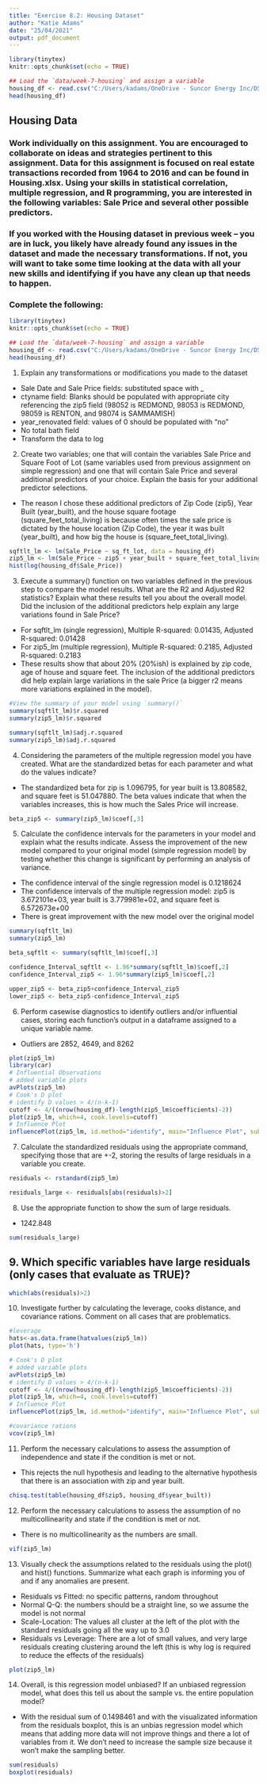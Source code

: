 ---
title: "Exercise 8.2: Housing Dataset"
author: "Katie Adams"
date: "25/04/2021"
output: pdf_document
---

```{r, include=TRUE}
library(tinytex)
knitr::opts_chunk$set(echo = TRUE)

## Load the `data/week-7-housing` and assign a variable
housing_df <- read.csv("C:/Users/kadams/OneDrive - Suncor Energy Inc/DSC Masters Program/GitHub/DSC520/Assignments/dsc520/data/week-7-housing.csv", header=TRUE)
head(housing_df)
```
## Housing Data
### Work individually on this assignment. You are encouraged to collaborate on ideas and strategies pertinent to this assignment. Data for this assignment is focused on real estate transactions recorded from 1964 to 2016 and can be found in Housing.xlsx. Using your skills in statistical correlation, multiple regression, and R programming, you are interested in the following variables: Sale Price and several other possible predictors.
### If you worked with the Housing dataset in previous week – you are in luck, you likely have already found any issues in the dataset and made the necessary transformations. If not, you will want to take some time looking at the data with all your new skills and identifying if you have any clean up that needs to happen.
### Complete the following:
```{r, include=TRUE}
library(tinytex)
knitr::opts_chunk$set(echo = TRUE)

## Load the `data/week-7-housing` and assign a variable
housing_df <- read.csv("C:/Users/kadams/OneDrive - Suncor Energy Inc/DSC Masters Program/GitHub/DSC520/Assignments/dsc520/data/week-7-housing.csv", header=TRUE)
head(housing_df)
```
1. Explain any transformations or modifications you made to the dataset
- Sale Date and Sale Price fields: substituted space with _
- ctyname field: Blanks should be populated with appropriate city referencing the zip5 field (98052 is REDMOND, 98053 is REDMOND, 98059 is RENTON, and 98074 is SAMMAMISH)
- year_renovated field: values of 0 should be populated with "no"
- No total bath field
- Transform the data to log

2. Create two variables; one that will contain the variables Sale Price and Square Foot of Lot (same variables used from previous assignment on simple regression) and one that will contain Sale Price and several additional predictors of your choice. Explain the basis for your additional predictor selections.
- The reason I chose these additional predictors of Zip Code (zip5), Year Built (year_built), and the house square footage (square_feet_total_living) is because often times the sale price is dictated by the house location (Zip Code), the year it was built (year_built), and how big the house is (square_feet_total_living). 
```{r, include=TRUE}
sqftlt_lm <- lm(Sale_Price ~ sq_ft_lot, data = housing_df)
zip5_lm <- lm(Sale_Price ~ zip5 + year_built + square_feet_total_living, data = housing_df)
hist(log(housing_df$Sale_Price))
```
3. Execute a summary() function on two variables defined in the previous step to compare the model results. What are the R2 and Adjusted R2 statistics? Explain what these results tell you about the overall model. Did the inclusion of the additional predictors help explain any large variations found in Sale Price?
- For sqftlt_lm (single regression), Multiple R-squared:  0.01435,	Adjusted R-squared:  0.01428 
- For zip5_lm (multiple regression), Multiple R-squared:  0.2185,	Adjusted R-squared:  0.2183
- These results show that about 20% (20%ish) is explained by zip code, age of house and square feet. The inclusion of the additional predictors did help explain large variations in the sale Price (a bigger r2 means more variations explained in the model).
```{r, include=TRUE}
#View the summary of your model using `summary()`
summary(sqftlt_lm)$r.squared
summary(zip5_lm)$r.squared

summary(sqftlt_lm)$adj.r.squared
summary(zip5_lm)$adj.r.squared
```

4. Considering the parameters of the multiple regression model you have created. What are the standardized betas for each parameter and what do the values indicate?
- The standardized beta for zip is 1.096795, for year built is 13.808582, and square feet is 51.047880. The beta values indicate that when the variables increases, this is how much the Sales Price will increase.
```{r, include=TRUE}
beta_zip5 <- summary(zip5_lm)$coef[,3]
```
5. Calculate the confidence intervals for the parameters in your model and explain what the results indicate.
Assess the improvement of the new model compared to your original model (simple regression model) by testing whether this change is significant by performing an analysis of variance.
- The confidence interval of the single regression model is 0.1218624 
- The confidence intervals of the multiple regression model: zip5 is 3.672101e+03, year built is 3.779981e+02, and square feet is 6.572673e+00
- There is great improvement with the new model over the original model 
```{r, include=TRUE}
summary(sqftlt_lm)
summary(zip5_lm)

beta_sqftlt <- summary(sqftlt_lm)$coef[,3]

confidence_Interval_sqftlt <- 1.96*summary(sqftlt_lm)$coef[,2]
confidence_Interval_zip5 <- 1.96*summary(zip5_lm)$coef[,2]

upper_zip5 <- beta_zip5+confidence_Interval_zip5
lower_zip5 <- beta_zip5-confidence_Interval_zip5
```
6. Perform casewise diagnostics to identify outliers and/or influential cases, storing each function's output in a dataframe assigned to a unique variable name.
- Outliers are 2852, 4649, and 8262
```{r, include=TRUE}
plot(zip5_lm)
library(car)
# Influential Observations
# added variable plots
avPlots(zip5_lm)
# Cook's D plot
# identify D values > 4/(n-k-1)
cutoff <- 4/((nrow(housing_df)-length(zip5_lm$coefficients)-2))
plot(zip5_lm, which=4, cook.levels=cutoff)
# Influence Plot
influencePlot(zip5_lm, id.method="identify", main="Influence Plot", sub="Circle size is proportial to Cook's Distance" )
```
7. Calculate the standardized residuals using the appropriate command, specifying those that are +-2, storing the results of large residuals in a variable you create.
```{r, include=TRUE}
residuals <- rstandard(zip5_lm)

residuals_large <- residuals[abs(residuals)>2]

```
8. Use the appropriate function to show the sum of large residuals.
- 1242.848
```{r, include=TRUE}
sum(residuals_large)
```
9. Which specific variables have large residuals (only cases that evaluate as TRUE)?
- 
```{r, include=TRUE}
which(abs(residuals)>2)
```
10. Investigate further by calculating the leverage, cooks distance, and covariance rations. Comment on all cases that are problematics.
```{r, include=TRUE}
#leverage
hats<-as.data.frame(hatvalues(zip5_lm))
plot(hats, type='h')

# Cook's D plot
# added variable plots
avPlots(zip5_lm)
# identify D values > 4/(n-k-1)
cutoff <- 4/((nrow(housing_df)-length(zip5_lm$coefficients)-2))
plot(zip5_lm, which=4, cook.levels=cutoff)
# Influence Plot
influencePlot(zip5_lm, id.method="identify", main="Influence Plot", sub="Circle size is proportial to Cook's Distance" )

#covariance rations
vcov(zip5_lm)
```
11. Perform the necessary calculations to assess the assumption of independence and state if the condition is met or not.
- This rejects the null hypothesis and leading to the alternative hypothesis that there is an association with zip and year built.
```{r, include=TRUE}
chisq.test(table(housing_df$zip5, housing_df$year_built))
```
12. Perform the necessary calculations to assess the assumption of no multicollinearity and state if the condition is met or not.
- There is no multicollinearity as the numbers are small. 
```{r, include=TRUE}
vif(zip5_lm)
```
13. Visually check the assumptions related to the residuals using the plot() and hist() functions. Summarize what each graph is informing you of and if any anomalies are present.
- Residuals vs Fitted: no specific patterns, random throughout
- Normal Q-Q: the numbers should be a straight line, so we assume the model is not normal
- Scale-Location: The values all cluster at the left of the plot with the standard residuals going all the way up to 3.0
- Residuals vs Leverage: There are a lot of small values, and very large residuals creating clustering around the left (this is why log is required to reduce the effects of the residuals)
```{r, include=TRUE}
plot(zip5_lm)
```
14. Overall, is this regression model unbiased? If an unbiased regression model, what does this tell us about the sample vs. the entire population model?
- With the residual sum of 0.1498461 and with the visualizated information from the residuals boxplot, this is an unbias regression model which means that adding more data will not improve things and there a lot of variables from it. We don't need to increase the sample size because it won't make the sampling better. 
```{r, include=TRUE}
sum(residuals)
boxplot(residuals)
```